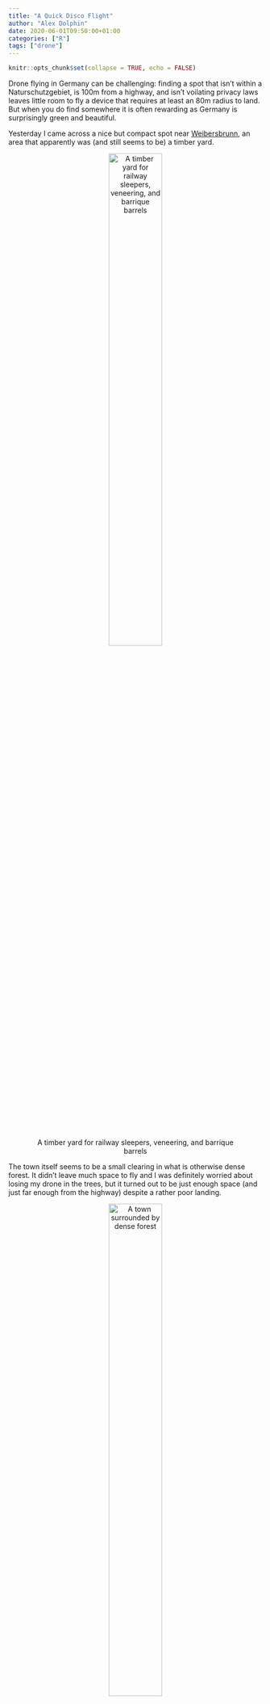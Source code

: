 ```yaml
---
title: "A Quick Disco Flight"
author: "Alex Dolphin"
date: 2020-06-01T09:50:00+01:00
categories: ["R"]
tags: ["drone"]
---
```


```r
knitr::opts_chunk$set(collapse = TRUE, echo = FALSE)
```

Drone flying in Germany can be challenging: finding a spot that isn't within a
Naturschutzgebiet, is 100m from a highway, and isn't voilating privacy laws
leaves little room to fly a device that requires at least an 80m radius to
land. But when you do find somewhere it is often rewarding as Germany is
surprisingly green and beautiful.

Yesterday I came across a nice but compact spot near
[Weibersbrunn](https://goo.gl/maps/P2AwEJgN65wSSXvaA), an area that apparently
was (and still seems to be) a timber yard.

<center>
![A timber yard for railway sleepers, veneering, and barrique barrels](/post/disco_weibersbrunn_files/timber_yard.jpg){width=50% height=50%}

</center>

The town itself seems to be a small clearing in what is otherwise dense forest.
It didn't leave much space to fly and I was definitely worried about losing my
drone in the trees, but it turned out to be just enough space (and just far
enough from the highway) despite a rather poor landing.

<center>
![A town surrounded by dense forest](/post/disco_weibersbrunn_files/Screenshot 2020-06-01 at 11.18.40.png){width=50% height=50%}

</center>

Here is the video of the flight:

<center>
<iframe width="560" height="315" src="https://www.youtube.com/embed/KP1NRRa_8n4" frameborder="0" allow="accelerometer; autoplay; encrypted-media; gyroscope; picture-in-picture" allowfullscreen></iframe>

</center>

And as a bonus here is a nice picture I took of some old caravan-type thing I
came across on the edge of the forest.

<center>
![Found hidden in the forest](/post/disco_weibersbrunn_files/forest_caravan.jpg){width=50% height=50%}

</center>